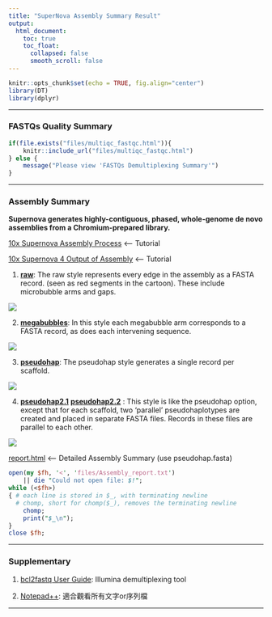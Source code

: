 ```yaml
---
title: "SuperNova Assembly Summary Result"
output: 
  html_document:
    toc: true
    toc_float:
      collapsed: false
      smooth_scroll: false
---
```


```r
knitr::opts_chunk$set(echo = TRUE, fig.align="center")
library(DT)
library(dplyr)
```

***


### FASTQs Quality Summary

```r
if(file.exists("files/multiqc_fastqc.html")){
	knitr::include_url("files/multiqc_fastqc.html")
} else {
	message("Please view 'FASTQs Demultiplexing Summary'")
}
 ```

***

### Assembly Summary

__Supernova generates highly-contiguous, phased, whole-genome de novo assemblies from a Chromium-prepared library.__

<a href="https://support.10xgenomics.com/de-novo-assembly/software/pipelines/latest/using/running" target="_blank">10x Supernova Assembly Process</a> <--- Tutorial

<a href="https://support.10xgenomics.com/de-novo-assembly/software/pipelines/latest/output/generating" target="_blank">10x Supernova 4 Output of Assembly</a> <--- Tutorial

1. [**raw**](files/raw.fasta.gz): The raw style represents every edge in the assembly as a FASTA record. (seen as red segments in the cartoon). These include microbubble arms and gaps.

![](https://support.10xgenomics.com/img/de-novo/style1.png)

2. [**megabubbles**](files/megabubbles.fasta.gz): In this style each megabubble arm corresponds to a FASTA record, as does each intervening sequence.

![](https://support.10xgenomics.com/img/de-novo/style2.png)

3. [**pseudohap**](files/pseudohap.fasta.gz): The pseudohap style generates a single record per scaffold.

![](https://support.10xgenomics.com/img/de-novo/style3.png)

4. [**pseudohap2.1**](files/pseudohap2.1.fasta.gz) [**pseudohap2.2**](files/pseudohap2.2.fasta.gz) : This style is like the pseudohap option, except that for each scaffold, two ‘parallel’ pseudohaplotypes are created and placed in separate FASTA files. Records in these files are parallel to each other.

![](https://support.10xgenomics.com/img/de-novo/style4.png)

<a href="files/quast_results/latest/report.html" target="_blank">report.html</a> <--- Detailed Assembly Summary (use pseudohap.fasta)



```perl
open(my $fh, '<', 'files/Assembly_report.txt')
    || die "Could not open file: $!";
while (<$fh>) 
{ # each line is stored in $_, with terminating newline
  # chomp, short for chomp($_), removes the terminating newline
    chomp; 
    print("$_\n");
}
close $fh;
```

***

### Supplementary

1. <a href="https://support.illumina.com/content/dam/illumina-support/documents/documentation/software_documentation/bcl2fastq/bcl2fastq2_guide_15051736_v2.pdf" target="_blank">bcl2fastq User Guide</a>:
Illumina demultiplexing tool

2. <a href="https://notepad-plus-plus.org/zh/" target="_blank">Notepad++</a>: 適合觀看所有文字or序列檔

***


